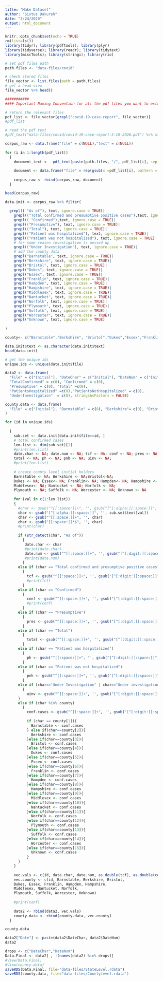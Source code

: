 ```yaml
---
title: "Make Dataset"
author: "Sixtus Dakurah"
date: "3/24/2020"
output: html_document
---
```


```r
knitr::opts_chunk$set(echo = TRUE)
rm(list=ls())
library(tidyr); library(pdftools); library(plyr)
library(tidyverse); library(readr); library(tidytext)
library(miscTools); library(stringi); library(rio)
```


```r
# set pdf files path 
path.files <- "data-files/covid"

# check stored files
file_vector <- list.files(path = path.files)
# get a head view
file_vector %>% head()
```

```r
###########
#### Important Naming Convention for all the pdf files you want to extract the relevant data

# return the relevant files
pdf_list <- file_vector[grepl("covid-19-case-report", file_vector)]
#pdf_list
```

```r
# read the pdf text
#pdf_text("data-files/covid/covid-19-case-report-3-10-2020.pdf") %>% strsplit(split = "\n")
```

```r
corpus_raw <- data.frame("file" = c(NULL),"text" = c(NULL))
 
for (i in 1:length(pdf_list))
  {
    document_text <-  pdf_text(paste(path.files, "/", pdf_list[i], sep = "")) %>% readr::read_lines()
    
    document <- data.frame("file" = rep(gsub(x =pdf_list[i], pattern = ".pdf", replacement = ""), length(document_text) ), "text" =document_text)
  
    corpus_raw <- rbind(corpus_raw, document) 
  }
```

```r
head(corpus_raw)
```

```r
data.init <- corpus_raw %>% filter(
  
  grepl(( "As of"), text, ignore.case = TRUE)|
    grepl(("Total confirmed and presumptive positive cases"),text, ignore.case = TRUE)|
    grepl(( "Confirmed"),text, ignore.case = TRUE)|
    grepl(("Presumptive"), text, ignore.case = TRUE)|
    grepl(("Total"), text, ignore.case = TRUE)|
    grepl(("Patient was hospitalized"), text, ignore.case = TRUE)|
    grepl(("Patient was not hospitalized"), text, ignore.case = TRUE)|
    # for some reason investigation is messed up
    grepl(("Under Investigation"), text, ignore.case = TRUE)|
    # add the county data
    grepl("Barnstable", text, ignore.case = TRUE)| 
    grepl("Berkshire", text, ignore.case = TRUE)| 
    grepl("Bristol", text, ignore.case = TRUE)| 
    grepl("Dukes", text, ignore.case = TRUE)| 
    grepl("Essex", text, ignore.case = TRUE)| 
    grepl("Franklin", text, ignore.case = TRUE)| 
    grepl("Hampden", text, ignore.case = TRUE)| 
    grepl("Hampshire", text, ignore.case = TRUE)|
    grepl("Middlesex", text, ignore.case = TRUE)|
    grepl("Nantucket", text, ignore.case = TRUE)|
    grepl("Norfolk", text, ignore.case = TRUE)|
    grepl("Plymouth", text, ignore.case = TRUE)|
    grepl("Suffolk", text, ignore.case = TRUE)|
    grepl("Worcester", text, ignore.case = TRUE)|
    grepl("Unknown", text, ignore.case = TRUE)
  
)
```


```r
county<- c("Barnstable","Berkshire", "Bristol","Dukes","Essex","Franklin","Hampden","Hampshire","Middlesex", "Nantucket","Norfolk","Plymouth","Suffolk","Worcester","Unknown")
```


```r
data.init$text <- as.character(data.init$text)
head(data.init)
```


```r
# get the unique ids
unique.ids <- unique(data.init$file)

data2 <- data.frame(
  "File" = c("Initial"), "DateChar" = c("Initial"), "DateNum" = c("Initial"),
  "TotalConfirmed" = c(0), "Confirmed" = c(0), 
  "Presumptive" = c(0), "Total" =c(0),
  "PatientsHospitalized" =c(0),"PatientsNotHospitalized" = c(0),
  "UnderInvestigation"  = c(0), stringsAsFactors = FALSE)

county.data <- data.frame(
  "File" = c("Initial"), "Barnstable" = c(0), "Berkshire"= c(0), "Bristol"=c(0), "Dukes"=c(0),"Essex"=c(0), "Franklin"=c(0), "Hampden"=c(0),"Hampshire"=c(0),"Middlesex"=c(0), "Nantucket"=c(0),"Norfolk"=c(0),"Plymouth"=c(0),"Suffolk"=c(0),"Worcester"=c(0),"Unknown"=c(0), stringsAsFactors = FALSE
)

for (id in unique.ids)
  
  {
    sub.set <- data.init[data.init$file==id, ]
    # total confirmed cases
    len.list <- dim(sub.set)[1]
    #print(len.list)
    date.char <- NA; date.num <- NA; tcf <- NA; conf <- NA; pres <- NA
    total <- NA; ph <- NA; pnh <- NA; uinv <- NA;
    #print(len.list)
    
    # create county level initial holders
    Barnstable <- NA; Berkshire <- NA;Bristol<-NA; 
    Dukes <- NA; Essex<- NA; Franklin<- NA; Hampden<- NA; Hampshire <- NA;
    Middlesex<- NA; Nantucket <- NA; Norfolk <- NA; 
    Plymouth <- NA; Suffolk <- NA; Worcester <- NA; Unknown <- NA
    
    for (val in c(1:len.list))
    {
      #char <- gsub("^[[:space:]]+", '', gsub("[^[:alpha:][:space:]]", '', sub.set$text[val])  )
      char <- gsub("[^[:alpha:][:space:]]", '', sub.set$text[val])
      char <- gsub("^[[:space:]]+", '', char)
      char <- gsub("[[:space:]]*$", '', char)
      #print(char)
      
      if (str_detect(char, "As of"))
        {
         date.char <- char
         #print(date.char)
         date.num <- gsub("^[[:space:]]+", '', gsub("[^[:digit:][:space:]]", '', sub.set$text[val]) )
         #print(date.num)
        }
      else if (char == "Total confirmed and presumptive positive cases" | char =="Confirmed Cases Reported")
        {
          tcf <- gsub("^[[:space:]]+", '', gsub("[^[:digit:][:space:]]", '', sub.set$text[val]) )
          #print(tcf)
        }
      else if (char == "Confirmed")
        {
          conf <- gsub("^[[:space:]]+", '', gsub("[^[:digit:][:space:]]", '', sub.set$text[val]) )
          #print(conf)
        }
      else if (char == "Presumptive")
        {
          pres <- gsub("^[[:space:]]+", '', gsub("[^[:digit:][:space:]]", '', sub.set$text[val]) )
        }
      else if (char == "Total")
        {
          total <- gsub("^[[:space:]]+", '', gsub("[^[:digit:][:space:]]", '', sub.set$text[val]) )
        }
      else if (char == "Patient was hospitalized")
        {
          ph <- gsub("^[[:space:]]+", '', gsub("[^[:digit:][:space:]]", '', sub.set$text[val]) )
        }
      else if (char == "Patient was not hospitalized")
        {
          pnh <- gsub("^[[:space:]]+", '', gsub("[^[:digit:][:space:]]", '', sub.set$text[val]) )
        }
      else if (char=="Under Investigation" | char=="Under investigation")
        {
          uinv <- gsub("^[[:space:]]+", '', gsub("[^[:digit:][:space:]]", '', sub.set$text[val]) )
      }
      else if (char %in% county)
        {
          conf.cases <- gsub("^[[:space:]]+", '', gsub("[^[:digit:][:space:]]", '', sub.set$text[val]) )
          
          if (char == county[1]){
            Barnstable <- conf.cases
          } else if(char==county[2]){
            Berkshire <- conf.cases
          }else if(char==county[3]){
            Bristol <- conf.cases
          }else if(char==county[4]){
            Dukes <- conf.cases
          }else if(char==county[5]){
            Essex <- conf.cases
          }else if(char==county[6]){
            Franklin <- conf.cases
          }else if(char==county[7]){
            Hampden <- conf.cases
          }else if(char==county[8]){
            Hampshire <- conf.cases
          }else if(char==county[9]){
            Middlesex <- conf.cases
          }else if(char==county[10]){
            Nantucket <- conf.cases
          }else if(char==county[11]){
            Norfolk <- conf.cases
          }else if(char==county[12]){
            Plymouth <- conf.cases
          }else if(char==county[13]){
            Suffolk <- conf.cases
          }else if(char==county[14]){
            Worcester <- conf.cases
          }else if(char==county[15]){
            Unknown <- conf.cases
          }
      }
    }
    
    vec.vals <- c(id, date.char, date.num, as.double(tcf), as.double(conf), as.double(pres), as.double(total), as.double(ph), as.double(pnh), as.double(uinv) )
    vec.county <- c(id, Barnstable, Berkshire, Bristol,
    Dukes, Essex, Franklin, Hampden, Hampshire,
    Middlesex, Nantucket, Norfolk, 
    Plymouth, Suffolk, Worcester, Unknown)
    
    #print(conf)
    
    data2 <- rbind(data2, vec.vals)
    county.data <- rbind(county.data, vec.county)
  }
```

```r
county.data
```


```r
data2["Date"] <- paste(data2$DateChar, data2$DateNum)
data2
```


```r
drops <- c("DateChar","DateNum")
Data.Final <- data2[ , !(names(data2) %in% drops)]
#View(Data.Final)
#View(county.data)
saveRDS(Data.Final, file="data-files/StateLevel.rdata")
saveRDS(county.data, file="data-files/CountyLevel.rdata")

```

